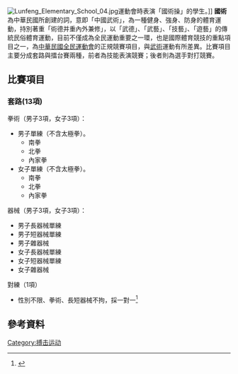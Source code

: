 {{Merge|武术 (体育运动)}}
{{Otheruses|subject=中華民國全民運動會的競賽項目|other=中國傳統武術的綜合性描述|中国武术}}
[[File:Lunfeng_Elementary_School_04.jpg|thumb]]運動會時表演「國術操」的學生。]]
'''國術'''為中華民國所創建的詞，意即「中國武術」，為一種健身、強身、防身的體育運動，持別著重「術德并重內外兼修」，以「武德」、「武藝」、「技藝」、「遊藝」的傳統民俗體育運動，目前不僅成為全民運動重要之一環，也是國際體育競技的重點項目之一，為[[中華民國全民運動會|中華民國全民運動會]]的正規競賽項目，與[[武術_(體育運動)|武術]]運動有所差異。比賽項目主要分成套路與擂台賽兩種，前者為技能表演競賽；後者則為選手對打競賽。

==比賽項目==
===套路(13項)===
;拳術（男子3項，女子3項）：
*男子單練（不含太極拳）。
**南拳
**北拳
**內家拳
*女子單練（不含太極拳）。
**南拳
**北拳
**內家拳
;器械（男子3項，女子3項）：
*男子長器械單練
*男子短器械單練
*男子雜器械
*女子長器械單練
*女子短器械單練
*女子雜器械
;對練（1項）
*性別不限、拳術、長短器械不拘，採一對一<ref>{{Cite web |url=http://2008sport.sanhsin.edu.tw/homepage/racedata/racedata_index.htm |title=《中華民國97年全民運動會國術競賽技術手冊》，97全民運官方網站 |accessdate=2008-09-16 |archive-date=2009-01-07 |archive-url=https://web.archive.org/web/20090107062714/http://2008sport.sanhsin.edu.tw/homepage/racedata/racedata_index.htm |dead-url=no }}</ref>

==參考資料==
<div class="references-small">
<references />
</div>

[[Category:搏击运动|Category:搏击运动]]